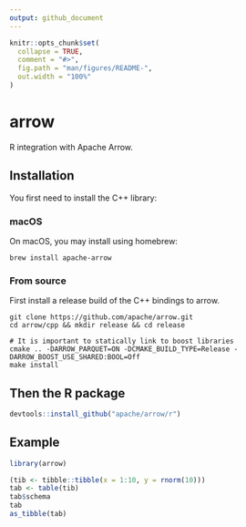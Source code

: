 ```yaml
---
output: github_document
---
```


<!-- README.md is generated from README.Rmd. Please edit that file -->

```r
knitr::opts_chunk$set(
  collapse = TRUE,
  comment = "#>",
  fig.path = "man/figures/README-",
  out.width = "100%"
)
```
# arrow

R integration with Apache Arrow.

## Installation 

You first need to install the C++ library:

### macOS 

On macOS, you may install using homebrew: 

```
brew install apache-arrow
```

### From source

First install a release build of the C++ bindings to arrow.

```shell
git clone https://github.com/apache/arrow.git
cd arrow/cpp && mkdir release && cd release

# It is important to statically link to boost libraries
cmake .. -DARROW_PARQUET=ON -DCMAKE_BUILD_TYPE=Release -DARROW_BOOST_USE_SHARED:BOOL=Off
make install
```

## Then the R package

```r
devtools::install_github("apache/arrow/r")
```

## Example

```r
library(arrow)

(tib <- tibble::tibble(x = 1:10, y = rnorm(10)))
tab <- table(tib)
tab$schema
tab
as_tibble(tab)
```

